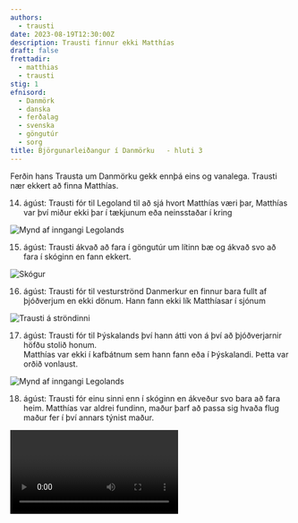 ```yaml
---
authors:
  - trausti
date: 2023-08-19T12:30:00Z
description: Trausti finnur ekki Matthías
draft: false
frettadir:
  - matthias
  - trausti
stig: 1
efnisord:
  - Danmörk
  - danska
  - ferðalag
  - svenska
  - göngutúr
  - sorg
title: Björgunarleiðangur í Danmörku   - hluti 3
---
```


Ferðin hans Trausta um Danmörku gekk ennþá eins og vanalega. Trausti nær ekkert að finna Matthías.

14. ágúst: Trausti fór til Legoland til að sjá hvort Matthías væri þar, Matthías var því miður ekki þar í tækjunum eða neinsstaðar í kring

![Mynd af inngangi Legolands](/static/images/faerslur/annad/legoland.jpg)

15. ágúst: Trausti ákvað að fara í göngutúr um lítinn bæ og ákvað svo að fara í skóginn en fann ekkert.

![Skógur](/static/images/faerslur/annad/skogurinn.jpg)

16. ágúst: Trausti fór til vesturströnd Danmerkur en finnur bara fullt af þjóðverjum en ekki dönum. Hann fann ekki lík Matthíasar í sjónum

![Trausti á ströndinni](/static/images/faerslur/annad/trausti.jpg)

17. ágúst: Trausti fór til Þýskalands því hann átti von á því að þjóðverjarnir höfðu stolið honum. \
    Matthías var ekki í kafbátnum sem hann fann eða í Þýskalandi. Þetta var orðið vonlaust.

![Mynd af inngangi Legolands](/static/images/faerslur/annad/kafbatur.jpg)

18. ágúst: Trausti fór einu sinni enn í skóginn en ákveður svo bara að fara heim. Matthías var aldrei fundinn,
    maður þarf að passa sig hvaða flug maður fer í því annars týnist maður.

<Video id="HJtbk0cGjUA" />

19. ágúst: Trausti er kominn heim leiður og pirraður að hafa ekki náð að finna Matthías.

Stjórnstöðvar reglunnar munu láta vita ef heyrt er frá Danmörku eða Matthíasi

Vonandi er hann heill á húfi 😭😭😭
